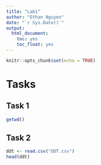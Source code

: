 ```yaml
---
title: "Lab1"
author: "Ethan Nguyen"
date: "`r Sys.Date()`"
output:   
  html_document:
    toc: yes
    toc_float: yes
---
```


```r
knitr::opts_chunk$set(echo = TRUE)
```


# Tasks

## Task 1
```r
getwd()
```
## Task 2

```r
ddt <- read.csv("DDT.csv")
head(ddt)
```
